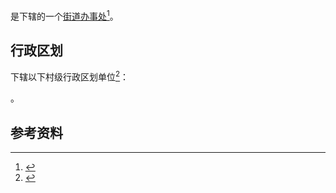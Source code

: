 {{中国乡级行政区|41/17/26/100/000}}

'''{{PAGENAMEBASE}}'''是{{PRC admin/fullname|41/17/26/100/000|3}}下辖的一个[[街道办事处|街道办事处]]<ref>{{PRC admin/ref sgc|{{PRC admin/parent|41/17/26/100/000}}}}</ref>。

== 行政区划 ==
{{PAGENAMEBASE}}下辖以下村级行政区划单位<ref>{{PRC admin/ref sgc|41/17/26/100/000}}</ref>：

{{PRC admin/children|41/17/26/100/000}}。

== 参考资料 ==
{{reflist}}

{{河南行政区划小作品}}
{{PRC admin/navcat|41/17/26/100/000}}